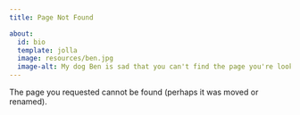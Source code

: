 ```yaml
---
title: Page Not Found

about:
  id: bio
  template: jolla
  image: resources/ben.jpg
  image-alt: My dog Ben is sad that you can't find the page you're looking for.
---
```


The page you requested cannot be found (perhaps it was moved or renamed).